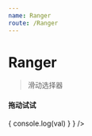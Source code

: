 ```yaml
---
name: Ranger
route: /Ranger
---
```



# Ranger

> 滑动选择器

<PropsTable of={Ranger} />

<Playground>
  <h4>拖动试试</h4>
  <Ranger
    range={[0, 99]}
    precent={true}
    onChange={val => {
      console.log(val)
    }
  } />
</Playground>
